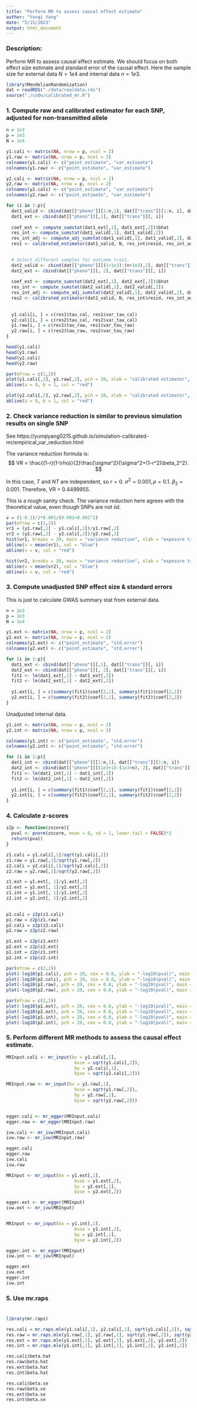 ```yaml
---
title: "Perform MR to assess causal effect estimate"
author: "Yunqi Yang"
date: "5/15/2023"
output: html_document
---
```


### Description: 

Perform MR to assess causal effect estimate. We should focus on both effect size estimate and standard error of the causal effect. Here the sample size for external data $N=1e4$ and internal data $n=1e3$. 

```r
library(MendelianRandomization)
dat = readRDS("./data/realdata.rds")
source("./code/calibrated_mr.R")
```

### 1. Compute raw and calibrated estimator for each SNP, adjusted for non-transmitted allele
```r
n = 1e3
p = 1e3
N = 1e4

y1.cali <- matrix(NA, nrow = p, ncol = 2)
y1.raw <- matrix(NA, nrow = p, ncol = 2)
colnames(y1.cali) <- c("point_estimate", "var_estimate")
colnames(y1.raw) <- c("point_estimate", "var_estimate")

y2.cali <- matrix(NA, nrow = p, ncol = 2)
y2.raw <- matrix(NA, nrow = p, ncol = 2)
colnames(y2.cali) <- c("point_estimate", "var_estimate")
colnames(y2.raw) <- c("point_estimate", "var_estimate")
```


```r
for (i in 1:p){
  dat1_valid <- cbind(dat[["pheno"]][1:n,1], dat[["trans"]][1:n, i], dat[["nontrans"]][1:n, i]) 
  dat1_ext <- cbind(dat[["pheno"]][,1], dat[["trans"]][, i]) 
  
  coef_ext <- compute_sumstat(dat1_ext[,1], dat1_ext[,2])$bhat
  res_int <- compute_sumstat(dat1_valid[,1], dat1_valid[,2])
  res_int_adj <- compute_adj_sumstat(dat1_valid[,1], dat1_valid[,2], dat1_valid[,3])
  res1 <- calibrated_estimator(dat1_valid, N, res_int$resid, res_int_adj$resid, res_int$bhat, res_int_adj$bhat, coef_ext)

  
  # Select different samples for outcome trait. 
  dat2_valid <- cbind(dat[["pheno"]][(1+1e3):(n+1e3),2], dat[["trans"]][(1+1e3):(n+1e3), i], dat[["nontrans"]][(1+1e3):(n+1e3), i]) 
  dat2_ext <- cbind(dat[["pheno"]][, 2], dat[["trans"]][, i]) 
  
  coef_ext <- compute_sumstat(dat2_ext[,1], dat2_ext[,2])$bhat
  res_int <- compute_sumstat(dat2_valid[,1], dat2_valid[,2])
  res_int_adj <- compute_adj_sumstat(dat2_valid[,1], dat2_valid[,2], dat2_valid[,3])
  res2 <- calibrated_estimator(dat2_valid, N, res_int$resid, res_int_adj$resid, res_int$bhat, res_int_adj$bhat, coef_ext)
  
  
  y1.cali[i, ] = c(res1$tau_cal, res1$var_tau_cal)
  y2.cali[i, ] = c(res2$tau_cal, res2$var_tau_cal)
  y1.raw[i, ] = c(res1$tau_raw, res1$var_tau_raw)
  y2.raw[i, ] = c(res2$tau_raw, res2$var_tau_raw)
}

head(y1.cali)
head(y1.raw)
head(y2.cali)
head(y2.raw)
```

```r
par(mfrow = c(1,2))
plot(y1.cali[,2], y1.raw[,2], pch = 20, xlab = "calibrated estimator", ylab = "raw estimator",  main = "SNP variance: exposure trait")
abline(a = 0, b = 1, col = "red")

plot(y2.cali[,2], y2.raw[,2], pch = 20, xlab = "calibrated estimator", ylab = "raw estimator", main = "SNP variance: outcome trait")
abline(a = 0, b = 1, col = "red")
```


### 2. Check variance reduction is similar to previous simulation results on single SNP

See https://yunqiyang0215.github.io/simulation-calibrated-mr/empirical_var_reduction.html

The variance reduction formula is:
$$
VR = \frac{(1-r)(1-\rho)}{2}\frac{\sigma^2}{\sigma^2+(1-r^2)\beta_2^2}.
$$


In this case, $T$ and $NT$ are independent, so $r=0$. $\sigma^2=0.001, \rho=0.1$. $\beta_2=0.001$. Therefore, VR = 0.4499955.

This is a rough sanity check. The variance reduction here agrees with the theoretical value, even though SNPs are not iid. 
```r
v = (1-0.1)/2*0.001/(0.001+0.001^2)
par(mfrow = c(1,2))
vr1 = (y1.raw[,2] - y1.cali[,2])/y1.raw[,2]
vr2 = (y2.raw[,2] - y2.cali[,2])/y2.raw[,2]
hist(vr1, breaks = 20, main = "variance reduction", xlab = "exposure trait")
abline(v = mean(vr1), col = "blue")
abline(v = v, col = "red")

hist(vr2, breaks = 20, main = "variance reduction", xlab = "exposure trait")
abline(v = mean(vr2), col = "blue")
abline(v = v, col = "red")
```

### 3. Compute unadjusted SNP effect size & standard errors 

This is just to calculate GWAS summary stat from external data. 
```r
n = 1e3
p = 1e3
N = 1e4

y1.ext <- matrix(NA, nrow = p, ncol = 2)
y2.ext <- matrix(NA, nrow = p, ncol = 2)
colnames(y1.ext) <- c("point_estimate", "std.error")
colnames(y2.ext) <- c("point_estimate", "std.error")

for (i in 1:p){
  dat1_ext <- cbind(dat[["pheno"]][,1], dat[["trans"]][, i]) 
  dat2_ext <- cbind(dat[["pheno"]][, 2], dat[["trans"]][, i]) 
  fit1 <- lm(dat1_ext[,1] ~ dat1_ext[,2])
  fit2 <- lm(dat2_ext[,1] ~ dat2_ext[,2])
  
  y1.ext[i, ] = c(summary(fit1)$coef[2,1], summary(fit1)$coef[2,2])
  y2.ext[i, ] = c(summary(fit2)$coef[2,1], summary(fit2)$coef[2,2])
}
```


Unadjusted internal data. 
```r
y1.int <- matrix(NA, nrow = p, ncol = 2)
y2.int <- matrix(NA, nrow = p, ncol = 2)

colnames(y1.int) <- c("point_estimate", "std.error")
colnames(y2.int) <- c("point_estimate", "std.error")

for (i in 1:p){
  dat1_int <- cbind(dat[["pheno"]][1:n,1], dat[["trans"]][1:n, i]) 
  dat2_int <- cbind(dat[["pheno"]][(1e3+1):(1e3+n), 2], dat[["trans"]][(1e3+1):(1e3+n), i]) 
  fit1 <- lm(dat1_int[,1] ~ dat1_int[,2])
  fit2 <- lm(dat2_int[,1] ~ dat2_int[,2])
  
  y1.int[i, ] = c(summary(fit1)$coef[2,1], summary(fit1)$coef[2,2])
  y2.int[i, ] = c(summary(fit2)$coef[2,1], summary(fit2)$coef[2,2])
}
```



### 4. Calculate z-scores 
```r
z2p <- function(zscore){
  pval <- pnorm(zscore, mean = 0, sd = 1, lower.tail = FALSE)*2
  return(pval)
}
```

```r
z1.cali = y1.cali[,1]/sqrt(y1.cali[,2])
z1.raw = y1.raw[,1]/sqrt(y1.raw[,2])
z2.cali = y2.cali[,1]/sqrt(y2.cali[,2])
z2.raw = y2.raw[,1]/sqrt(y2.raw[,2])

z1.ext = y1.ext[, 1]/y1.ext[,2]
z2.ext = y2.ext[, 1]/y2.ext[,2]
z1.int = y1.int[, 1]/y1.int[,2]
z2.int = y2.int[, 1]/y2.int[,2]

  
p1.cali = z2p(z1.cali)
p1.raw = z2p(z1.raw)
p2.cali = z2p(z2.cali)
p2.raw = z2p(z2.raw)

p1.ext = z2p(z1.ext)
p2.ext = z2p(z2.ext)
p1.int = z2p(z1.int)
p2.int = z2p(z2.int)
```

```r
par(mfrow = c(2,2))
plot(-log10(p1.cali), pch = 20, cex = 0.8, ylab = "-log10(pval)", main = "calibrated exposure")
plot(-log10(p2.cali), pch = 20, cex = 0.8, ylab = "-log10(pval)", main = "calibrated outcome")
plot(-log10(p1.raw), pch = 20, cex = 0.8, ylab = "-log10(pval)", main = "raw exposure")
plot(-log10(p2.raw), pch = 20, cex = 0.8, ylab = "-log10(pval)", main = "raw outcome")
```


```r
par(mfrow = c(2,2))
plot(-log10(p1.ext), pch = 20, cex = 0.8, ylab = "-log10(pval)", main = "unadjusted exposure: ext")
plot(-log10(p2.ext), pch = 20, cex = 0.8, ylab = "-log10(pval)", main = "unadjusted outcome: ext")
plot(-log10(p1.int), pch = 20, cex = 0.8, ylab = "-log10(pval)", main = "unadjusted exposure: int")
plot(-log10(p2.int), pch = 20, cex = 0.8, ylab = "-log10(pval)", main = "unadjusted outcome: int")
```


### 5. Perform different MR methods to assess the causal effect estimate.

```r
MRInput.cali <- mr_input(bx = y1.cali[,1],
                          bxse = sqrt(y1.cali[,2]),
                          by = y2.cali[,1],
                          byse = sqrt(y2.cali[,2]))

MRInput.raw <- mr_input(bx = y1.raw[,1],
                          bxse = sqrt(y1.raw[,2]),
                          by = y2.raw[,1],
                          byse = sqrt(y2.raw[,2]))


egger.cali <- mr_egger(MRInput.cali)
egger.raw <- mr_egger(MRInput.raw)

ivw.cali <- mr_ivw(MRInput.cali)
ivw.raw <- mr_ivw(MRInput.raw)
```

```r
egger.cali
egger.raw
ivw.cali
ivw.raw
```

```r

MRInput <- mr_input(bx = y1.ext[,1],
                          bxse = y1.ext[,2],
                          by = y2.ext[,1],
                          byse = y2.ext[,2])

egger.ext <- mr_egger(MRInput)
ivw.ext <- mr_ivw(MRInput)


MRInput <- mr_input(bx = y1.int[,1],
                          bxse = y1.int[,2],
                          by = y2.int[,1],
                          byse = y2.int[,2])

egger.int <- mr_egger(MRInput)
ivw.int <- mr_ivw(MRInput)

```

```r
egger.ext
ivw.ext
egger.int
ivw.int
```

### 5. Use mr.raps

#
```r
library(mr.raps)
```

```r
res.cali = mr.raps.mle(y1.cali[,1], y2.cali[,1], sqrt(y1.cali[,2]), sqrt(y2.cali[,2]))
res.raw = mr.raps.mle(y1.raw[,1], y2.raw[,1], sqrt(y1.raw[,2]), sqrt(y2.raw[,2]))
res.ext = mr.raps.mle(y1.ext[,1], y2.ext[,1], y1.ext[,2], y2.ext[,2])
res.int = mr.raps.mle(y1.int[,1], y2.int[,1], y1.int[,2], y2.int[,2])
```

```r
res.cali$beta.hat
res.raw$beta.hat
res.ext$beta.hat
res.int$beta.hat
```

```r
res.cali$beta.se
res.raw$beta.se
res.ext$beta.se
res.int$beta.se
```

